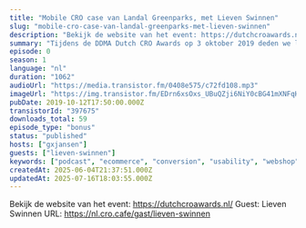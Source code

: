 ```yaml
---
title: "Mobile CRO case van Landal Greenparks, met Lieven Swinnen"
slug: "mobile-cro-case-van-landal-greenparks-met-lieven-swinnen"
description: "Bekijk de website van het event: https://dutchcroawards.nl/\nGuest: Lieven Swinnen URL: https://nl.cro.cafe/gast/lieven-swinnen"
summary: "Tijdens de DDMA Dutch CRO Awards op 3 oktober 2019 deden we live verslag vanaf het event.\r\nIn dit onderdeel praten we met Lieven Swinnen, Manager Digital CX bij Landal."
episode: 0
season: 1
language: "nl"
duration: "1062"
audioUrl: "https://media.transistor.fm/0408e575/c72fd108.mp3"
imageUrl: "https://img.transistor.fm/EDrn6xsOxs_UBuQZji6NiY0cBG41mXNFqHdWTTBSD0A/rs:fill:3000:3000:1/q:60/aHR0cHM6Ly9pbWct/dXBsb2FkLXByb2R1/Y3Rpb24udHJhbnNp/c3Rvci5mbS83ZDk3/NWEwZTFhMmFhODg0/OTM2N2I1MDgzNjM2/NmI3YS5qcGVn.webp"
pubDate: 2019-10-12T17:50:00.000Z
transistorId: "397675"
downloads_total: 59
episode_type: "bonus"
status: "published"
hosts: ["gxjansen"]
guests: ["lieven-swinnen"]
keywords: ["podcast", "ecommerce", "conversion", "usability", "webshop", "english"]
createdAt: 2025-06-04T21:37:51.000Z
updatedAt: 2025-07-16T18:03:55.000Z
---
```


Bekijk de website van het event: https://dutchcroawards.nl/
Guest: Lieven Swinnen URL: https://nl.cro.cafe/gast/lieven-swinnen
